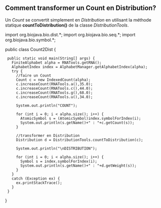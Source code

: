 == Comment transformer un Count en Distribution? ==

Un ''Count'' se convertit simplement en ''Distribution'' en utilisant la méthode statique '''countToDistribution()''' de la classe ''DistributionTools''.

<java>
import org.biojava.bio.dist.*;
import org.biojava.bio.seq.*;
import org.biojava.bio.symbol.*;

public class Count2Dist {
  public static void main(String[] args) {
    FiniteAlphabet alpha = RNATools.getRNA();
    AlphabetIndex index = AlphabetManager.getAlphabetIndex(alpha);
    try {
      //faire un Count
      Count c = new IndexedCount(alpha);
      c.increaseCount(RNATools.a(),35.0);
      c.increaseCount(RNATools.c(),44.0);
      c.increaseCount(RNATools.g(),68.0);
      c.increaseCount(RNATools.u(),34.0);
      
      System.out.println("COUNT");
      
      for (int i = 0; i < alpha.size(); i++) {
        AtomicSymbol s = (AtomicSymbol)index.symbolForIndex(i);
        System.out.println(s.getName()+" : "+c.getCount(s));
      }
      
      //transformer en Distribution
      Distribution d = DistributionTools.countToDistribution(c);
      
      System.out.println("\nDISTRIBUTION");
      
      for (int i = 0; i < alpha.size(); i++) {
        Symbol s = index.symbolForIndex(i);
        System.out.println(s.getName()+" : "+d.getWeight(s));
      }
    }
    catch (Exception ex) {
      ex.printStackTrace();
    }
  }
}
</java>